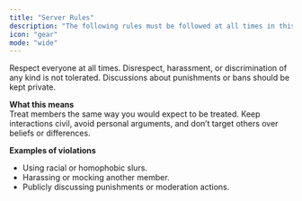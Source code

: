 ```yaml
---
title: "Server Rules"
description: "The following rules must be followed at all times in this community,"
icon: "gear"
mode: "wide"
---
```


<Card title="Respect & Conduct" icon="message">
  Respect everyone at all times. Disrespect, harassment, or discrimination of any kind is not tolerated. Discussions about punishments or bans should be kept private.

  **What this means**\
  Treat members the same way you would expect to be treated. Keep interactions civil, avoid personal arguments, and don’t target others over beliefs or differences.

  **Examples of violations**

  - Using racial or homophobic slurs.
  - Harassing or mocking another member.
  - Publicly discussing punishments or moderation actions.
</Card>